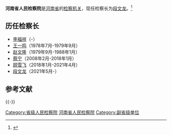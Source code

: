 {{Infobox PRCG
|机构名称 = 河南省人民检察院
|标志1    = Supreme_People's_Procuratorate_of_P.R.China's_badge_.svg
|标志1说明 = [[中华人民共和国人民检察院检徽|中华人民共和国人民检察院检徽]]
|职位1    = [[检察长|检察长]]
|人员1    = [[段文龙|段文龙]]
|衔级1    = [[二级大检察官|二级大检察官]]
|职位2    =
|人员2    =
|职位3    =
|人员3    =
|职位4    =
|人员4    =
|授权法源 = [[中华人民共和国宪法|中华人民共和国宪法]]<br />[[s:中华人民共和国刑法|中华人民共和国刑法]]<br />[[s:中华人民共和国刑事诉讼法|中华人民共和国刑事诉讼法]]
|组织法规 = [[s:中华人民共和国人民检察院组织法|中华人民共和国人民检察院组织法]]
|业务上级 = [[中华人民共和国最高人民检察院|中华人民共和国最高人民检察院]]
|组织上级 = [[河南省人民代表大会|河南省人民代表大会]]<br />[[河南省人民代表大会常务委员会|河南省人民代表大会常务委员会]]
|中共上级 = [[中国共产党河南省委员会|中国共产党河南省委员会]]
|中共本级 = 中国共产党河南省人民检察院党组
|机构类型 = [[检察机关|法律监督机关]]
|行政级别 = 副省级
|地址1    = [[河南省|河南省]]
|前身     = 
|邮编1    =
|电话1    =
|网站     = 
|网址     = 
}}
'''河南省人民检察院'''是[[河南省|河南省]]的[[检察机关|检察机关]]，现任检察长为[[段文龙|段文龙]]。<ref>{{Cite book|title=中国法律年鉴 2018|author=伍晓梅主编; 中国法律年鉴编辑部编|publisher=中国法律年鉴社|year=|issn=1003-1715|location=|pages=}}</ref>

== 历任检察长 ==
*[[李福祥_(1914年)|李福祥]]（-）
*[[王一鸣_(1917年)|王一鸣]]（1978年7月-1979年9月）
*[[赵文隆|赵文隆]]（1979年9月-1988年1月）
*[[蔡宁_(1955年)|蔡宁]]（2008年2月-2018年1月）
*[[顾雪飞|顾雪飞]]（2018年1月-2021年4月）
*[[段文龙|段文龙]]（2021年5月-）

== 参考文献 ==
{{Reflist}}

{{-}}
{{党和国家机构|河南省|level=高级}}
{{中华人民共和国各省级行政区|检察机关}}
{{中华人民共和国检察机关|地}}

[[Category:省级人民检察院|Category:省级人民检察院]]
[[Category:河南省人民检察院|]]
[[Category:副省级单位|Category:副省级单位]]